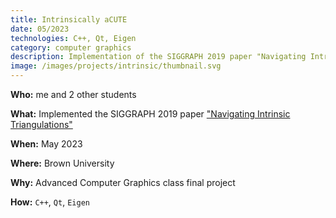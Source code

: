 ```yaml
---
title: Intrinsically aCUTE
date: 05/2023
technologies: C++, Qt, Eigen
category: computer graphics
description: Implementation of the SIGGRAPH 2019 paper "Navigating Intrinsic Triangulations"
image: /images/projects/intrinsic/thumbnail.svg
---
```


<OutlineBox>

**Who:** me and 2 other students

**What:** Implemented the SIGGRAPH 2019 paper ["Navigating Intrinsic Triangulations"](https://www.cs.cmu.edu/~kmcrane/Projects/NavigatingIntrinsicTriangulations/index.html)

**When:** May 2023

**Where:** Brown University

**Why:** Advanced Computer Graphics class final project

**How:** `C++`, `Qt`, `Eigen`

</OutlineBox>
